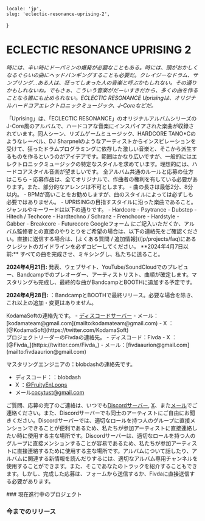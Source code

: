     locale: 'jp',
    slug: 'eclectic-resonance-uprising-2',
}

# ECLECTIC RESONANCE UPRISING 2 

*時には、辛い時にドーパミンの爆発が必要なこともある。時には、頭がおかしくなるぐらいの曲にヘッドバンギングすることも必要だ。クレイジーなドラム、サンプリング...ある人は、狂ってしまった人の音楽と呼ぶかもしれない。その通りかもしれないね。でもさぁ、こういう音楽がだーいすきだから、多くの曲を作ることなら誰にも止められない。ECLECTIC RESONANCE Uprisingは、オリジナルハードコアエレクトロニックミュージック、J-Coreなどだ。*

<WrappableParagraph title="紹介">
「Uprising」は、「ECLECTIC RESONANCE」のオリジナルアルバムシリーズのJ-Core風のアルバムで、ハードコアな音楽にインスパイアされた楽曲が収録されています。同人シーン、リズムゲームミュージック、HARDCORE TANO*Cのようなレーベル、DJ Sharpnelのようなアーティストからインスピレーションを受けて、狂ったドラムプログラミングに依存した激しい音楽と、そこから派生するものを作るというのがアイデアです。範囲はかなり広いですが、一般的にはエレクトロニックミュージックの特定なスタイルを求めています。理想的には、ハードコアスタイル音楽が望ましいです。
</WrappableParagraph>

<WrappableParagraph title="KodamaSounds固有の一般的なルール">
    <CtaButton link='/projects/faq' icon='book'>
        <span>全アルバム共通のルールと応募の仕方はこちら</span>
    </CtaButton>
</WrappableParagraph>

<WrappableParagraph title="作曲に関するルール">
- 応募作品は、全てオリジナルで、作曲者の権利を有している必要があります。また、部分的なアレンジは不可とします。
- 曲の長さは最低2分、8分以内。
- BPMが高いことをお勧めしますが、曲のスタイルによっては必ずしも必要ではありません。
- UPRISINGの目指すスタイルに沿った楽曲であること。ジャンルやキーワードは以下の通りです。
    - Hardcore
    - Psytrance
    - Dubstep
    - Hitech / Techcore
    - Hardtechno / Schranz
    - Frenchcore
    - Hardstyle
    - Gabber
    - Breakcore
    - Futurecore
</WrappableParagraph>

<WrappableParagraph title="応募について">
<CtaButton link='https://forms.gle/bDGEQSPqsMS366Ky9' icon='envelope'>
    <span>Googleフォーム</span>
</CtaButton>
にご記入いただくか、アルバム監修者との直接のやりとりをご希望の場合は、以下の連絡先をご確認ください。直接に送信する場合は、[よくある質問 / 追加情報](/jp/projects/faq)にあるクレジットのガイドラインを必ずコピーしてください。
</WrappableParagraph>

<WrappableParagraph title="締切">
**2024年4月7日以前:** すべての曲を完成させ、ミキシングし、私たちに送ること。

**2024年4月21日:** 発表、ウェブサイト、YouTube/SoundCloudでのプレビュー、Bandcampでのプレオーダー、アーティストリスト、曲順が確定します。マスタリングも完成し、最終的な曲がBandcampとBOOTHに追加する予定です。

**2024年4月28日:** ：BandcampとBOOTHで最終リリース。必要な場合を除き、これ以上の追加・変更はありません。
</WrappableParagraph>

<WrappableParagraph title="お問い合わせ（ご質問・応募）">
KodamaSoftの連絡先です。
- <a href="/discord">ディスコードサーバー</a> 
- メール：[kodamateam@gmail.com](mailto:kodamateam@gmail.com)
- X ：[@KodamaSoft](https://twitter.com/KodamaSoft)

<br/>
プロジェクトリーダーのFivdaの連絡先。
- ディスコード：Fivda
- X ：[@Fivda_](https://twitter.com/Fivda_)
- メール：[fivdaaurion@gmail.com](mailto:fivdaaurion@gmail.com)

マスタリングエンジニアの：blobdashの連絡先です。
- ディスコード：：blobdash
- X ：[@FruityEnLoops](https://twitter.com/FruityEnLoops)
- メール[cocytust@gmail.com](mailto:blobdash@protonmail.com)

ご質問、応募の完了のご連絡は、いつでも<a href="/discord">Discordサーバー</a>, [X](https://twitter.com/KodamaSoft)、また[メール](mailto:kodamateam@gmail.com)でご連絡ください。また、Discordサーバーでも同士のアーティストにご自由にお聞きください。Discordサーバーでは、適切なロールを持つ人のグループに直接メンションできることが便利であるため、私たちが参加アーティストに直接連絡したい時に使用する主な場所です。Discordサーバーは、適切なロールを持つ人のグループに直接メンションすることが容易であるため、私たちが参加アーティストに直接連絡するために使用する主な場所です。アルバムについて話したり、アルバムに関連する新情報を読んだりするには、適切なアルバム専用チャンネルを使用することができます。また、そこであなたのトラックを紹介することもできます。しかし、完成した応募は、フォームから送信するか、Fivdaに直接送信する必要があります。
</WrappableParagraph>

<WrappableParagraph title="アルバム詳細">
### 現在進行中のプロジェクト
<ProjectInformation slug="eclectic-resonance-uprising-2"/>

### 今までのリリース
<AlbumListing slug="eclectic-resonance-uprising" />
</WrappableParagraph>